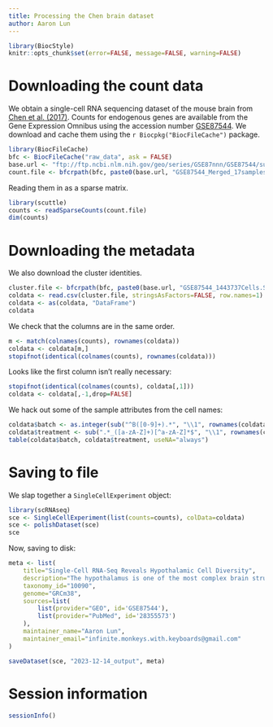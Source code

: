 ```yaml
---
title: Processing the Chen brain dataset
author: Aaron Lun
---
```


```r
library(BiocStyle)
knitr::opts_chunk$set(error=FALSE, message=FALSE, warning=FALSE)
```

# Downloading the count data

We obtain a single-cell RNA sequencing dataset of the mouse brain from [Chen et al. (2017)](https://doi.org/10.1016/j.celrep.2017.03.004).
Counts for endogenous genes are available from the Gene Expression Omnibus
using the accession number [GSE87544](https://www.ncbi.nlm.nih.gov/geo/query/acc.cgi?acc=GSE87544).
We download and cache them using the `r Biocpkg("BiocFileCache")` package.

```r
library(BiocFileCache)
bfc <- BiocFileCache("raw_data", ask = FALSE)
base.url <- "ftp://ftp.ncbi.nlm.nih.gov/geo/series/GSE87nnn/GSE87544/suppl/"
count.file <- bfcrpath(bfc, paste0(base.url, "GSE87544_Merged_17samples_14437cells_count.txt.gz"))
```

Reading them in as a sparse matrix.

```r
library(scuttle)
counts <- readSparseCounts(count.file)
dim(counts)
```

# Downloading the metadata

We also download the cluster identities.

```r
cluster.file <- bfcrpath(bfc, paste0(base.url, "GSE87544_1443737Cells.SVM.cluster.identity.renamed.csv.gz"))
coldata <- read.csv(cluster.file, stringsAsFactors=FALSE, row.names=1)
coldata <- as(coldata, "DataFrame")
coldata
```

We check that the columns are in the same order.

```r
m <- match(colnames(counts), rownames(coldata))
coldata <- coldata[m,]
stopifnot(identical(colnames(counts), rownames(coldata)))
```

Looks like the first column isn't really necessary:

```r
stopifnot(identical(colnames(counts), coldata[,1]))
coldata <- coldata[,-1,drop=FALSE]
```

We hack out some of the sample attributes from the cell names:

```r
coldata$batch <- as.integer(sub("^B([0-9]+).*", "\\1", rownames(coldata)))
coldata$treatment <- sub(".*_([a-zA-Z]+)[^a-zA-Z]*$", "\\1", rownames(coldata))
table(coldata$batch, coldata$treatment, useNA="always")
```

# Saving to file 

We slap together a `SingleCellExperiment` object:

```r
library(scRNAseq)
sce <- SingleCellExperiment(list(counts=counts), colData=coldata)
sce <- polishDataset(sce)
sce
```

Now, saving to disk:

```r
meta <- list(
    title="Single-Cell RNA-Seq Reveals Hypothalamic Cell Diversity",
    description="The hypothalamus is one of the most complex brain structures involved in homeostatic regulation. Defining cell composition and identifying cell-type-specific transcriptional features of the hypothalamus is essential for understanding its functions and related disorders. Here, we report single-cell RNA sequencing results of adult mouse hypothalamus, which defines 11 non-neuronal and 34 neuronal cell clusters with distinct transcriptional signatures. Analyses of cell-type-specific transcriptomes reveal gene expression dynamics underlying oligodendrocyte differentiation and tanycyte subtypes. Additionally, data analysis provides a comprehensive view of neuropeptide expression across hypothalamic neuronal subtypes and uncover Crabp1+ and Pax6+ neuronal populations in specific hypothalamic sub-regions. Furthermore, we found food deprivation exhibited differential transcriptional effects among the different neuronal subtypes, suggesting functional specification of various neuronal subtypes. Thus, the work provides a comprehensive transcriptional perspective of adult hypothalamus, which serves as a valuable resource for dissecting cell-type-specific functions of this complex brain region.",
    taxonomy_id="10090",
    genome="GRCm38",
    sources=list(
        list(provider="GEO", id='GSE87544'),
        list(provider="PubMed", id='28355573')
    ),
    maintainer_name="Aaron Lun",
    maintainer_email="infinite.monkeys.with.keyboards@gmail.com"
)

saveDataset(sce, "2023-12-14_output", meta)
```

# Session information {-}

```r
sessionInfo()
```

